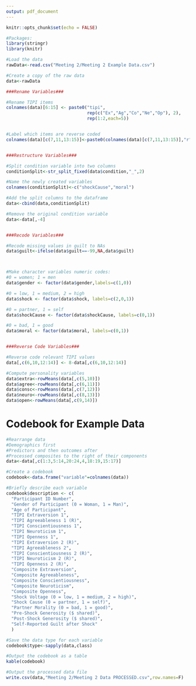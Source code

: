 ```yaml
---
output: pdf_document
---
```


```r
knitr::opts_chunk$set(echo = FALSE)

#Packages:
library(stringr)
library(knitr)
```


```r

#Load the data
rawData<-read.csv("Meeting 2/Meeting 2 Example Data.csv")

#Create a copy of the raw data
data<-rawData

```



```r

###Rename Variables###

#Rename TIPI items
colnames(data)[6:15] <- paste0("tipi",
                               rep(c("Ex","Ag","Co","Ne","Op"), 2),
                               rep(1:2,each=5))


#Label which items are reverse coded
colnames(data)[c(7,11,13:15)]<-paste0(colnames(data)[c(7,11,13:15)],"r")


###Restructure Variables###

#Split condition variable into two columns
conditionSplit<-str_split_fixed(data$condition,"_",2)

#Name the newly created variables
colnames(conditionSplit)<-c("shockCause","moral")

#Add the split columns to the dataframe
data<-cbind(data,conditionSplit)

#Remove the original condition variable
data<-data[,-4]


###Recode Variables###

#Recode missing values in guilt to NAs
data$guilt<-ifelse(data$guilt==-99,NA,data$guilt)



#Make character variables numeric codes:
#0 = women; 1 = men
data$gender <- factor(data$gender,labels=c(1,0))

#0 = low, 1 = medium, 2 = high
data$shock <- factor(data$shock, labels=c(2,0,1))

#0 = partner, 1 = self
data$shockCause <- factor(data$shockCause, labels=c(0,1))

#0 = bad, 1 = good
data$moral <- factor(data$moral, labels=c(0,1))


###Reverse Code Variables###

#Reverse code relevant TIPI values
data[,c(6,10,12:14)] <- 8-data[,c(6,10,12:14)]

```



```r

#Compute personality variables
data$extra<-rowMeans(data[,c(5,10)])
data$agree<-rowMeans(data[,c(6,11)])
data$consc<-rowMeans(data[,c(7,12)])
data$neuro<-rowMeans(data[,c(8,13)])
data$open<-rowMeans(data[,c(9,14)])

```


# Codebook for Example Data

```r

#Rearrange data
#Demographics first
#Predictors and then outcomes after
#Processed composites to the right of their components
data<-data[,c(1:3,5:14,20:24,4,18:19,15:17)]

#Create a codebook
codebook<-data.frame("variable"=colnames(data))

#Briefly describe each variable
codebook$description <- c(
  "Participant ID Number",
  "Gender of Participant (0 = Woman, 1 = Man)",
  "Age of Participant",
  "TIPI Extraversion 1",
  "TIPI Agreeableness 1 (R)",
  "TIPI Conscientiousness 1",
  "TIPI Neuroticism 1",
  "TIPI Openness 1",
  "TIPI Extraversion 2 (R)",
  "TIPI Agreeableness 2",
  "TIPI Conscientiousness 2 (R)",
  "TIPI Neuroticism 2 (R)",
  "TIPI Openness 2 (R)",
  "Composite Extraversion",
  "Composite Agreeableness",
  "Composite Conscientiousness",
  "Composite Neuroticism",
  "Composite Openness",
  "Shock Voltage (0 = low, 1 = medium, 2 = high)",
  "Shock Cause (0 = partner, 1 = self)",
  "Partner Morality (0 = bad, 1 = good)",
  "Pre-Shock Generosity ($ shared)",
  "Post-Shock Generosity ($ shared)",
  "Self-Reported Guilt after Shock"
  )

#Save the data type for each variable
codebook$type<-sapply(data,class)

#Output the codebook as a table
kable(codebook)

```



```r

#Output the processed data file
write.csv(data,"Meeting 2/Meeting 2 Data PROCESSED.csv",row.names=F)

```


